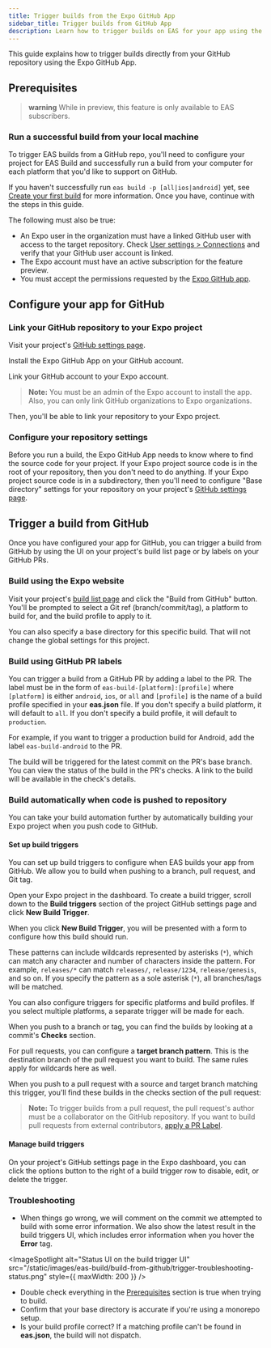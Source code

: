 ```yaml
---
title: Trigger builds from the Expo GitHub App
sidebar_title: Trigger builds from GitHub App
description: Learn how to trigger builds on EAS for your app using the Expo GitHub App.
---
```



This guide explains how to trigger builds directly from your GitHub repository using the Expo GitHub App.

## Prerequisites

> **warning** While in preview, this feature is only available to EAS subscribers.

### Run a successful build from your local machine

To trigger EAS builds from a GitHub repo, you'll need to configure your project for EAS Build and successfully run a build from your computer for each platform that you'd like to support on GitHub.

If you haven't successfully run `eas build -p [all|ios|android]` yet, see  [Create your first build](/build/setup/) for more information. Once you have, continue with the steps in this guide.

The following must also be true:

- An Expo user in the organization must have a linked GitHub user with access to the target repository. Check [User settings > Connections](https://expo.dev/settings#connections) and verify that your GitHub user account is linked.
- The Expo account must have an active subscription for the feature preview.
- You must accept the permissions requested by the [Expo GitHub app](https://github.com/settings/installations).

## Configure your app for GitHub

### Link your GitHub repository to your Expo project

Visit your project's [GitHub settings
page](https://expo.dev/accounts/[account]/projects/[projectName]/github).

<ImageSpotlight
  alt="The project GitHub settings page"
  src="/static/images/eas-build/build-from-github/project-github-page.png"
/>

Install the Expo GitHub App on your GitHub account.

<ImageSpotlight
  alt="The GitHub app installation UI"
  src="/static/images/eas-build/build-from-github/install-github-app.png"
/>

Link your GitHub account to your Expo account.

> **Note:** You must be an admin of the Expo account to install the app. Also, you can only link GitHub organizations to Expo organizations.

<ImageSpotlight
  alt="The GitHub account linking UI"
  src="/static/images/eas-build/build-from-github/link-github-account.png"
/>

Then, you'll be able to link your repository to your Expo project.

<ImageSpotlight
  alt="The repository selector on the Expo project GitHub settings page"
  src="/static/images/eas-build/build-from-github/connect-a-repository.png"
/>

### Configure your repository settings

Before you run a build, the Expo GitHub App needs to know where to find the source code for your project. If your Expo
project source code is in the root of your repository, then you don't need to do anything. If your
Expo project source code is in a subdirectory, then you'll need to configure "Base directory"
settings for your repository on your project's [GitHub settings
page](https://expo.dev/accounts/[account]/projects/[projectName]/github).

<ImageSpotlight
  alt="The base directory input on the Expo project GitHub settings page"
  src="/static/images/eas-build/build-from-github/specify-base-directory.png"
/>

## Trigger a build from GitHub

Once you have configured your app for GitHub, you can trigger a build from GitHub by using the UI on your project's build list page or by labels on your GitHub PRs.

### Build using the Expo website

Visit your project's [build list
page](https://expo.dev/accounts/[account]/projects/[projectName]/builds) and click the "Build from
GitHub" button. You'll be prompted to select a Git ref (branch/commit/tag), a platform to build
for, and the build profile to apply to it.

You can also specify a base directory for this specific build. That will not change the global
settings for this project.

<ImageSpotlight
  alt="The build from GitHub UI on the Expo project builds list page"
  src="/static/images/eas-build/build-from-github/github-build-ui.png"
/>

### Build using GitHub PR labels

You can trigger a build from a GitHub PR by adding a label to the PR. The label must be in the form
of `eas-build-[platform]:[profile]` where `[platform]` is either `android`, `ios`, or `all` and
`[profile]` is the name of a build profile specified in your **eas.json** file. If you don't specify
a build platform, it will default to `all`. If you don't specify
a build profile, it will default to `production`.

For example, if
you want to trigger a production build for Android, add the label `eas-build-android` to the PR.

<ImageSpotlight
  alt="A PR with the eas-build label and live status checks"
  src="/static/images/eas-build/build-from-github/eas-build-label.png"
/>

The build will be triggered for the latest commit on the PR's base branch. You can view the status
of the build in the PR's checks. A link to the build will be available in the check's details.

<ImageSpotlight
  alt="EAS Build check details on a GitHub PR"
  src="/static/images/eas-build/build-from-github/gh-check-details.png"
/>


### Build automatically when code is pushed to repository

You can take your build automation further by automatically building your Expo project when you push code to GitHub.

#### Set up build triggers

You can set up build triggers to configure when EAS builds your app from GitHub. We allow you to build when pushing to a branch, pull request, and Git tag.  


Open your Expo project in the dashboard. To create a build trigger, scroll down to the **Build
triggers** section of the project GitHub settings page and click **New Build Trigger**.

<ImageSpotlight
  alt="The build triggers section on the Expo project GitHub settings page"
  src="/static/images/eas-build/build-from-github/empty-build-triggers-table.png"
/>

When you click **New Build Trigger**, you will be presented with a form to configure how this build should run.

These patterns can include wildcards represented by asterisks (`*`), which can match any character and number of characters inside the pattern. For example, `releases/*` can match `releases/`, `release/1234`, `release/genesis`, and so on. If you specify the pattern as a sole asterisk (`*`), all branches/tags will be matched.

<ImageSpotlight
  alt="The default state of the new build trigger form"
  src="/static/images/eas-build/build-from-github/empty-build-trigger-form.png"
/>

You can also configure triggers for specific platforms and build profiles. If you select multiple
platforms, a separate trigger will be made for each.

<ImageSpotlight
  alt="A filled-out version of the new build trigger form"
  src="/static/images/eas-build/build-from-github/filled-build-trigger-form.png"
/>

<ImageSpotlight
  alt="The build triggers section on the Expo project GitHub settings page filled with build triggers"
  src="/static/images/eas-build/build-from-github/filled-build-triggers-table.png"
/>

When you push to a branch or tag, you can find the builds by looking at a commit's **Checks** section.

<ImageSpotlight
  alt="The GitHub checks section on a branch commit"
  src="/static/images/eas-build/build-from-github/builds-executed-automatically-on-branch.png"
/>

<ImageSpotlight
  alt="The GitHub checks section on a tag commit"
  src="/static/images/eas-build/build-from-github/tag-triggered-build.png"
/>

For pull requests, you can configure a **target branch pattern**. This is the destination branch of the pull request you want to build. The same rules apply for wildcards here as well.

<ImageSpotlight
  alt="The build trigger form for pull request"
  src="/static/images/eas-build/build-from-github/pull-request-trigger-form.png"
/>

When you push to a pull request with a source and target branch matching this trigger, you'll find
these builds in the checks section of the pull request:

<ImageSpotlight
  alt="The GitHub checks section on a pull request"
  src="/static/images/eas-build/build-from-github/pull-request-triggered-build.png"
/>

> **Note:** To trigger builds from a pull request, the pull request's author must be a collaborator
> on the GitHub repository. If you want to build pull requests from external contributors, [apply a PR Label](#build-using-github-pr-labels).

#### Manage build triggers

On your project's GitHub settings page in the Expo dashboard, you can click the options button to the right of
a build trigger row to disable, edit, or delete the trigger.

<ImageSpotlight
  alt="Manage GitHub build trigger with the options button"
  src="/static/images/eas-build/build-from-github/managing-build-triggers.png"
/>

### Troubleshooting

- When things go wrong, we will comment on the commit we attempted to build with some error information. We also show the latest result in the build triggers UI, which includes error information when you hover the **Error** tag.

<ImageSpotlight
  alt="Status UI on the build trigger UI"
  src="/static/images/eas-build/build-from-github/trigger-troubleshooting-status.png"
  style={{ maxWidth: 200 }}
/>

- Double check everything in the [Prerequisites](#prerequisites) section is true when trying to build.
- Confirm that your base directory is accurate if you're using a monorepo setup.
- Is your build profile correct? If a matching profile can't be found in **eas.json**, the build will not dispatch.